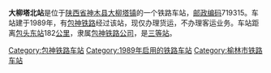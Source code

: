 {{unreferenced|time=2015-07-09T08:58:51+00:00}}
{{noteTA
|1=zh-cn:始发车次; zh-hk:列車班次;
|2=zh-cn:车次; zh-hk:班次;
}}
{{Infobox China railway station 
|车站名称 = 大柳塔北站
|车站名称拼音 = 
|车站地址 = [[陕西省|陕西省]][[神木县|神木县]]
|归属 = [[包神铁路公司|包神铁路公司]]
|车站等级 = [[三等站_(中铁)|三等站]]
|线路 = [[包神铁路|包神铁路]]
}}
'''大柳塔北站'''是位于[[陕西省|陕西省]][[神木县|神木县]][[大柳塔镇|大柳塔镇]]的一个铁路车站，[[邮政编码|邮政编码]]719315。车站建于1989年，有[[包神铁路|包神铁路]]经过该站，现仅办理货运，不办理客运业务。车站距离[[包头东站|包头东站]]182[[公里|公里]]，隶属[[包神铁路公司|包神铁路公司]]，是[[三等站_(中铁)|三等站]]。

{{start rail box}}
{{s-inop|[[黑炭沟站|黑炭沟站]]}}
{{s-line|[[包神铁路|包神铁路]]}}
{{s-inop|[[大柳塔站|大柳塔站]]}}
{{end box}}
{{包神铁路}}
{{铁路车站小作品}}
{{陕西小作品}}

[[Category:包神铁路车站|Category:包神铁路车站]]
[[Category:1989年启用的铁路车站|Category:1989年启用的铁路车站]]
[[Category:榆林市铁路车站|Category:榆林市铁路车站]]